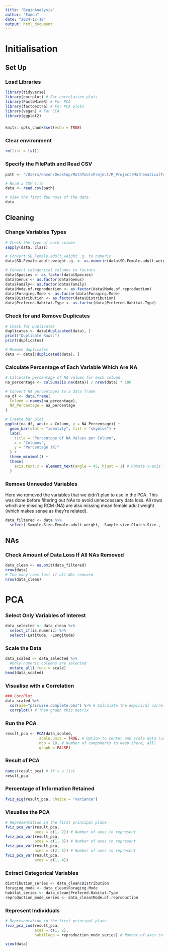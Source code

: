 ```yaml
---
title: "BeginAnalysis"
author: "Eamon"
date: "2024-12-18"
output: html_document
---
```

# Initialisation
## Set Up
### Load Libraries
```r
library(tidyverse)
library(corrplot) # For correlation plots
library(FactoMineR) # For PCA
library(factoextra) # For PCA plots
library(vegan) # For CCA
library(ggplot2)
```

### 
```r
knitr::opts_chunk$set(echo = TRUE)
```

### Clear environment
```r
rm(list = ls())
```


### Specify the FilePath and Read CSV
```r
path <- "/Users/eamon/Desktop/MathToolsProject/R_Project/MathematicalTools/lizard.csv"

# Read a CSV file
data <- read.csv(path)

# View the first few rows of the data
data
```

## Cleaning
### Change Variables Types
```r
# Check the type of each column
sapply(data, class)

# Convert SD.Female.adult.weight..g. to numeric
data$SD.Female.adult.weight..g. <- as.numeric(data$SD.Female.adult.weight..g.)

# Convert categorical columns to factors
data$Species <- as.factor(data$Species)
data$Genus <- as.factor(data$Genus)
data$Family<- as.factor(data$Family)
data$Mode.of.reproduction <- as.factor(data$Mode.of.reproduction)
data$Foraging.Mode <- as.factor(data$Foraging.Mode)
data$Distribution <- as.factor(data$Distribution)
data$Prefered.Habitat.Type <- as.factor(data$Prefered.Habitat.Type)
```

### Check for and Remove Duplicates
```r
# Check for Duplicates
duplicates <- data[duplicated(data), ]
print("Duplicate Rows:")
print(duplicates)

# Remove duplicates
data <- data[!duplicated(data), ]
```

### Calculate Percentage of Each Variable Which Are NA
```r
# Calculate percentage of NA values for each column
na_percentage <- colSums(is.na(data)) / nrow(data) * 100

# Convert NA percentages to a data frame
na_df <- data.frame(
  Column = names(na_percentage),
  NA_Percentage = na_percentage
)

# Create bar plot
ggplot(na_df, aes(x = Column, y = NA_Percentage)) +
  geom_bar(stat = "identity", fill = "skyblue") +
  labs(
    title = "Percentage of NA Values per Column",
    x = "Columns",
    y = "Percentage (%)"
  ) +
  theme_minimal() +
  theme(
    axis.text.x = element_text(angle = 45, hjust = 1) # Rotate x-axis labels
  )
```

### Remove Unneeded Variables
Here we removed the variables that we didn't plan to use in the PCA. 
This was done before filtering out NAs to avoid unneccessary data loss.
All rows which are missing RCM (NA) are also missing mean female adult weight (which makes sense as they're related).
```r
data_filtered <- data %>%
  select(-Sample.Size.Female.adult.weight, -Sample.size.Clutch.Size., -Sample.size.Mean.F.SVL.adults, SD.Female.adult.weight..g., -SD.F.SVL.adults..mm., -RCM)
```


## NAs
### Check Amount of Data Loss If All NAs Removed
```r
data_clean <- na.omit(data_filtered)
nrow(data)
# Too many rows lost if all NAs removed
nrow(data_clean)
```

# PCA
### Select Only Variables of Interest
```r
data_selected <- data_clean %>%
  select_if(is.numeric) %>%
  select(-Latitude, -Longitude)
```

### Scale the Data
```r
data_scaled <- data_selected %>% 
  #Only numeric columns are selected
  mutate_all(.funs = scale)
head(data_scaled)
```
### Visualise with a Correlation
```r
### CorrPlot
data_scaled %>% 
  cor(use="pairwise.complete.obs") %>% # Calculate the empirical correlation matrix
  corrplot() # Then graph this matrix
```

### Run the PCA
```r
result_pca <- PCA(data_scaled, 
               scale.unit = TRUE, # Option to center and scale data (useless here)
               ncp = 18, # Number of components to keep (here, all)
               graph = FALSE)
```
### Result of PCA
```r
names(result_pca) # It's a list
result_pca
```
### Percentage of Information Retained
```r
fviz_eig(result_pca, choice = "variance")
```
### Visualise the PCA
```r
# Representation in the first principal plane
fviz_pca_var(result_pca,
             axes = c(1, 2)) # Number of axes to represent 
fviz_pca_var(result_pca,
             axes = c(1, 3)) # Number of axes to represent 
fviz_pca_var(result_pca,
             axes = c(2, 3)) # Number of axes to represent 
fviz_pca_var(result_pca,
             axes = c(1, 4))
```
### Extract Categorical Variables
```r
distribution_series <- data_clean$Distribution
foraging_mode <- data_clean$Foraging.Mode
habitat_series <- data_clean$Prefered.Habitat.Type
reproduction_mode_series <- data_clean$Mode.of.reproduction
```


### Represent Individuals
```r
# Representation in the first principal plane
fviz_pca_ind(result_pca,
             axes = c(1, 2),
             habillage = reproduction_mode_series) # Number of axes to represent
```

```r
view(data)
```


